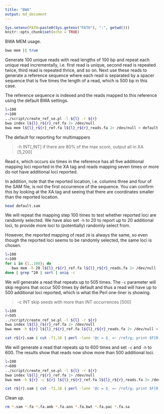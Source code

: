 ```yaml
---
title: "BWA"
output: md_document
---
```


```r
Sys.setenv(PATH=paste0(Sys.getenv("PATH"), ":", getwd()))
knitr::opts_chunk$set(echo = TRUE)
```

BWA MEM usage.

```bash
bwa mem || true
```

Generate 100 unique reads with read lengths of 100 bp and repeat each unique read incrementally, i.e. first read is unique, second read is repeated twice, third read is repeated thrice, and so on. Next use these reads to generate a reference sequence where each read is separated by a spacer sequence that is five times the length of a read, which is 500 bp in this case.

The reference sequence is indexed and the reads mapped to this reference using the default BWA settings.

```bash
l=100
r=100
../script/create_ref_se.pl -l ${l} -r ${r}
bwa index l${l}_r${r}_ref.fa 2> /dev/null
bwa mem l${l}_r${r}_ref.fa l${l}_r${r}_reads.fa 2> /dev/null > default.sam
```

The default for reporting for multimappers

>-h INT[,INT]  if there are <INT hits with score >80% of the max score, output all in XA [5,200]

Read `6`, which occurs six times in the reference has all five additional mapping loci reported in the XA tag and reads mapping seven times or more do not have additional loci reported.

In addition, note that the reported location, i.e. columns three and four of the SAM file, is not the first occurrence of the sequence. You can confirm this by looking at the XA tag and seeing that there are coordinates smaller than the reported location.

```bash
head default.sam
```

We will repeat the mapping step 100 times to test whether reported loci are randomly selected. We have also set `-h` to 20 to report up to 20 additional loci, to provide more loci to (potentially) randomly select from.

However, the reported mapping of read `20` is always the same, so even though the reported loci seems to be randomly selected, the same loci is chosen.

```bash
l=100
r=100
for i in {1..100}; do
   bwa mem -h 20 l${l}_r${r}_ref.fa l${l}_r${r}_reads.fa 2> /dev/null
done | grep ^20 | sort | uniq -c
```

We will generate a read that repeats up to 505 times. The `-c` parameter will skip regions that occur 500 times by default and thus a read will have up to 500 additional loci reported, which is what the Perl one-liner is showing.

>-c INT        skip seeds with more than INT occurrences [500]

```bash
l=100
r=505
../script/create_ref_se.pl -l ${l} -r ${r}
bwa index l${l}_r${r}_ref.fa 2> /dev/null
bwa mem -h ${r} l${l}_r${r}_ref.fa l${l}_r${r}_reads.fa 2> /dev/null > r${r}.sam

cat r${r}.sam | cut -f1,16 | perl -lane '@c = $_ =~ /ref/g; print $F[0], "\t", scalar @c + 1' | tail
```

We will generate a read that repeats up to 600 times and set `-c` and `-h` to 600. The results show that reads now show more than 500 additional loci.

```bash
l=100
r=600
../script/create_ref_se.pl -l ${l} -r ${r}
bwa index l${l}_r${r}_ref.fa 2> /dev/null
bwa mem -h ${r} -c ${r} l${l}_r${r}_ref.fa l${l}_r${r}_reads.fa 2> /dev/null > r${r}.sam

cat r${r}.sam | cut -f1,16 | perl -lane '@c = $_ =~ /ref/g; print $F[0], "\t", scalar @c + 1' | tail
```

Clean up.

```bash
rm *.sam *.fa *.fa.amb *.fa.ann *.fa.bwt *.fa.pac *.fa.sa
```

